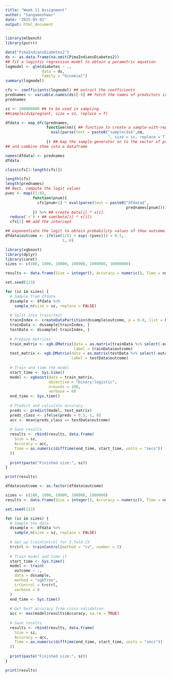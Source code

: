 ---
title: "Week 11 Assignment"
author: "Sangameshwar"
date: "2025-05-01"
output: html_document
---

```{r}
library(mlbench)
library(purrr)

data("PimaIndiansDiabetes2")
ds <- as.data.frame(na.omit(PimaIndiansDiabetes2))
## fit a logistic regression model to obtain a parametric equation
logmodel <- glm(diabetes ~ .,
                data = ds,
                family = "binomial")
summary(logmodel)

cfs <- coefficients(logmodel) ## extract the coefficients
prednames <- variable.names(ds)[-9] ## fetch the names of predictors in a vector
prednames

sz <- 100000000 ## to be used in sampling
##sample(ds$pregnant, size = sz, replace = T)

dfdata <- map_dfc(prednames,
                  function(nm){ ## function to create a sample-with-replacement for each pred.
                    eval(parse(text = paste0("sample(ds$",nm,
                                             ", size = sz, replace = T)")))
                  }) ## map the sample-generator on to the vector of predictors
## and combine them into a dataframe

names(dfdata) <- prednames
dfdata

class(cfs[2:length(cfs)])

length(cfs)
length(prednames)
## Next, compute the logit values
pvec <- map((1:8),
            function(pnum){
              cfs[pnum+1] * eval(parse(text = paste0("dfdata$",
                                                     prednames[pnum])))
            }) %>% ## create beta[i] * x[i]
  reduce(`+`) + ## sum(beta[i] * x[i])
  cfs[1] ## add the intercept

## exponentiate the logit to obtain probability values of thee outcome variable
dfdata$outcome <- ifelse(1/(1 + exp(-(pvec))) > 0.5,
                         1, 0)
```


```{r}
library(xgboost)
library(dplyr)
library(caret)
sizes <- c(100, 1000, 10000, 100000, 1000000, 10000000)

results <- data.frame(Size = integer(), Accuracy = numeric(), Time = numeric())

set.seed(123)

for (sz in sizes) {
  # Sample from dfdata
  dssample <- dfdata %>%
    sample_n(size = sz, replace = FALSE)
  
  # Split into train/test
  trainIndex <- createDataPartition(dssample$outcome, p = 0.8, list = FALSE)
  trainData <- dssample[trainIndex, ]
  testData <- dssample[-trainIndex, ]
  
  # Prepare matrices
  train_matrix <- xgb.DMatrix(data = as.matrix(trainData %>% select(-outcome)),
                              label = trainData$outcome)
  test_matrix <- xgb.DMatrix(data = as.matrix(testData %>% select(-outcome)),
                             label = testData$outcome)
  
  # Train and time the model
  start_time <- Sys.time()
  model <- xgboost(data = train_matrix,
                   objective = "binary:logistic",
                   nrounds = 100,
                   verbose = 0)
  end_time <- Sys.time()
  
  # Predict and calculate accuracy
  preds <- predict(model, test_matrix)
  preds_class <- ifelse(preds > 0.5, 1, 0)
  acc <- mean(preds_class == testData$outcome)
  
  # Save results
  results <- rbind(results, data.frame(
    Size = sz,
    Accuracy = acc,
    Time = as.numeric(difftime(end_time, start_time, units = "secs"))
  ))
  
  print(paste("Finished size:", sz))
}

print(results)
```


```{r}
dfdata$outcome <- as.factor(dfdata$outcome)

sizes <- c(100, 1000, 10000, 100000, 1000000)
results <- data.frame(Size = integer(), Accuracy = numeric(), Time = numeric())

set.seed(123)

for (sz in sizes) {
  # Sample the data
  dssample <- dfdata %>%
    sample_n(size = sz, replace = FALSE)
  
  # Set up trainControl for 5-fold CV
  trctrl <- trainControl(method = "cv", number = 5)
  
  # Train model and time it
  start_time <- Sys.time()
  model <- train(
    outcome ~ ., 
    data = dssample,
    method = "xgbTree",
    trControl = trctrl,
    verbose = 0
  )
  end_time <- Sys.time()
  
  # Get best accuracy from cross-validation
  acc <- max(model$results$Accuracy, na.rm = TRUE)
  
  # Save results
  results <- rbind(results, data.frame(
    Size = sz,
    Accuracy = acc,
    Time = as.numeric(difftime(end_time, start_time, units = "secs"))
  ))
  
  print(paste("Finished size:", sz))
}

print(results)
```

